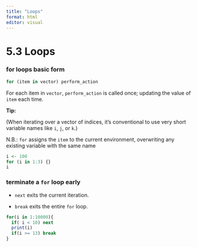 ```yaml
---
title: "Loops"
format: html
editor: visual
---
```


# 5.3 Loops

### for loops basic form

```r
for (item in vector) perform_action
```

For each item in `vector`, `perform_action` is called once; updating the value of `item` each time.

**Tip:**

(When iterating over a vector of indices, it's conventional to use very short variable names like `i`, `j`, or `k`.)

N.B.: `for` assigns the `item` to the current environment, overwriting any existing variable with the same name

```r
i <- 100
for (i in 1:3) {}
i

```

### terminate a `for` loop early

-   `next` exits the current iteration.

-   `break` exits the entire `for` loop.

```r
for(i in 1:10000){
  if( i < 10) next
  print(i)
  if(i >= 13) break
}
```
